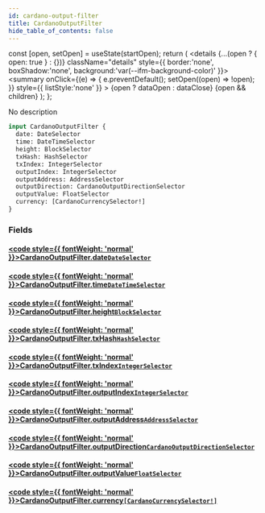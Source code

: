 ```yaml
---
id: cardano-output-filter
title: CardanoOutputFilter
hide_table_of_contents: false
---
```







  const [open, setOpen] = useState(startOpen);
  return (
    <details {...(open ? { open: true } : {})} className="details" style={{ border:'none', boxShadow:'none', background:'var(--ifm-background-color)' }}>
      <summary
        onClick={(e) => {
          e.preventDefault();
          setOpen((open) => !open);
        }}
        style={{ listStyle:'none' }}
      >
      {open ? dataOpen : dataClose}
      </summary>
      {open && children}
    </details>
  );
};








No description


```graphql
input CardanoOutputFilter {
  date: DateSelector
  time: DateTimeSelector
  height: BlockSelector
  txHash: HashSelector
  txIndex: IntegerSelector
  outputIndex: IntegerSelector
  outputAddress: AddressSelector
  outputDirection: CardanoOutputDirectionSelector
  outputValue: FloatSelector
  currency: [CardanoCurrencySelector!]
}
```




### Fields

#### [<code style={{ fontWeight: 'normal' }}>CardanoOutputFilter.<b>date</b></code>](#)<Bullet />[`DateSelector`](/docs/v1/graphql-reference/inputs/date-selector) <Badge class="badge badge--secondary" text="input"/> 
> 
> 
> 
> 

#### [<code style={{ fontWeight: 'normal' }}>CardanoOutputFilter.<b>time</b></code>](#)<Bullet />[`DateTimeSelector`](/docs/v1/graphql-reference/inputs/date-time-selector) <Badge class="badge badge--secondary" text="input"/> 
> 
> 
> 
> 

#### [<code style={{ fontWeight: 'normal' }}>CardanoOutputFilter.<b>height</b></code>](#)<Bullet />[`BlockSelector`](/docs/v1/graphql-reference/inputs/block-selector) <Badge class="badge badge--secondary" text="input"/> 
> 
> 
> 
> 

#### [<code style={{ fontWeight: 'normal' }}>CardanoOutputFilter.<b>txHash</b></code>](#)<Bullet />[`HashSelector`](/docs/v1/graphql-reference/inputs/hash-selector) <Badge class="badge badge--secondary" text="input"/> 
> 
> 
> 
> 

#### [<code style={{ fontWeight: 'normal' }}>CardanoOutputFilter.<b>txIndex</b></code>](#)<Bullet />[`IntegerSelector`](/docs/v1/graphql-reference/inputs/integer-selector) <Badge class="badge badge--secondary" text="input"/> 
> 
> 
> 
> 

#### [<code style={{ fontWeight: 'normal' }}>CardanoOutputFilter.<b>outputIndex</b></code>](#)<Bullet />[`IntegerSelector`](/docs/v1/graphql-reference/inputs/integer-selector) <Badge class="badge badge--secondary" text="input"/> 
> 
> 
> 
> 

#### [<code style={{ fontWeight: 'normal' }}>CardanoOutputFilter.<b>outputAddress</b></code>](#)<Bullet />[`AddressSelector`](/docs/v1/graphql-reference/inputs/address-selector) <Badge class="badge badge--secondary" text="input"/> 
> 
> 
> 
> 

#### [<code style={{ fontWeight: 'normal' }}>CardanoOutputFilter.<b>outputDirection</b></code>](#)<Bullet />[`CardanoOutputDirectionSelector`](/docs/v1/graphql-reference/inputs/cardano-output-direction-selector) <Badge class="badge badge--secondary" text="input"/> 
> 
> 
> 
> 

#### [<code style={{ fontWeight: 'normal' }}>CardanoOutputFilter.<b>outputValue</b></code>](#)<Bullet />[`FloatSelector`](/docs/v1/graphql-reference/inputs/float-selector) <Badge class="badge badge--secondary" text="input"/> 
> 
> 
> 
> 

#### [<code style={{ fontWeight: 'normal' }}>CardanoOutputFilter.<b>currency</b></code>](#)<Bullet />[`[CardanoCurrencySelector!]`](/docs/v1/graphql-reference/inputs/cardano-currency-selector) <Badge class="badge badge--secondary" text="list"/> <Badge class="badge badge--secondary" text="input"/> 
> 
> 
> 
> 



